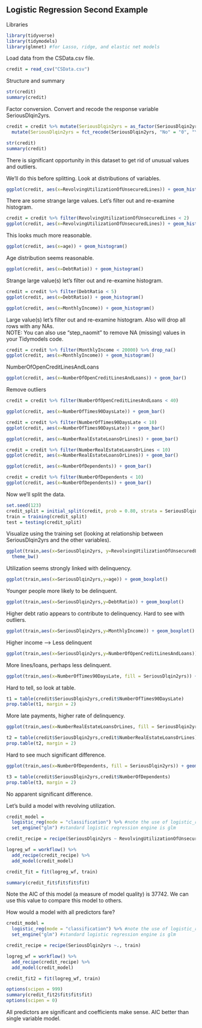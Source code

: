 ## Logistic Regression Second Example

Libraries  
```{r}
library(tidyverse)
library(tidymodels)
library(glmnet) #for Lasso, ridge, and elastic net models 
```

Load data from the CSData.csv file.  
```{r}
credit = read_csv("CSData.csv")
```

Structure and summary
```{r}
str(credit)
summary(credit)
```

Factor conversion. Convert and recode the response variable SeriousDlqin2yrs.
```{r}
credit = credit %>% mutate(SeriousDlqin2yrs = as_factor(SeriousDlqin2yrs)) %>% 
  mutate(SeriousDlqin2yrs = fct_recode(SeriousDlqin2yrs, "No" = "0", "Yes" = "1" )) 

str(credit)
summary(credit)
```

There is significant opportunity in this dataset to get rid of unusual values and outliers.

We'll do this before splitting. Look at distributions of variables.  
```{r}
ggplot(credit, aes(x=RevolvingUtilizationOfUnsecuredLines)) + geom_histogram()
```

There are some strange large values. Let's filter out and re-examine histogram.   
```{r}
credit = credit %>% filter(RevolvingUtilizationOfUnsecuredLines < 2)
ggplot(credit, aes(x=RevolvingUtilizationOfUnsecuredLines)) + geom_histogram()
```
This looks much more reasonable.  

```{r}
ggplot(credit, aes(x=age)) + geom_histogram()
```
Age distribution seems reasonable. 

```{r}
ggplot(credit, aes(x=DebtRatio)) + geom_histogram()
```

Strange large value(s) let's filter out and re-examine histogram.   
```{r}
credit = credit %>% filter(DebtRatio < 5)
ggplot(credit, aes(x=DebtRatio)) + geom_histogram()
```

```{r}
ggplot(credit, aes(x=MonthlyIncome)) + geom_histogram()
```
Large value(s) let's filter out and re-examine histogram. Also will drop all rows with any NAs.  
NOTE: You can also use "step_naomit" to remove NA (missing) values in your Tidymodels code.  
```{r}
credit = credit %>% filter(MonthlyIncome < 20000) %>% drop_na() 
ggplot(credit, aes(x=MonthlyIncome)) + geom_histogram()
```

NumberOfOpenCreditLinesAndLoans
```{r}
ggplot(credit, aes(x=NumberOfOpenCreditLinesAndLoans)) + geom_bar()
```

Remove outliers
```{r}
credit = credit %>% filter(NumberOfOpenCreditLinesAndLoans < 40)
```

```{r}
ggplot(credit, aes(x=NumberOfTimes90DaysLate)) + geom_bar()
```

```{r}
credit = credit %>% filter(NumberOfTimes90DaysLate < 10)
ggplot(credit, aes(x=NumberOfTimes90DaysLate)) + geom_bar()
```

```{r}
ggplot(credit, aes(x=NumberRealEstateLoansOrLines)) + geom_bar()
```

```{r}
credit = credit %>% filter(NumberRealEstateLoansOrLines < 10)
ggplot(credit, aes(x=NumberRealEstateLoansOrLines)) + geom_bar()
```

```{r}
ggplot(credit, aes(x=NumberOfDependents)) + geom_bar()
```

```{r}
credit = credit %>% filter(NumberOfDependents < 10)
ggplot(credit, aes(x=NumberOfDependents)) + geom_bar()
```
Now we'll split the data.  
```{r}
set.seed(123) 
credit_split = initial_split(credit, prob = 0.80, strata = SeriousDlqin2yrs)
train = training(credit_split)
test = testing(credit_split)
```

Visualize using the training set (looking at relationship between SeriousDlqin2yrs and the other variables).  
```{r}
ggplot(train,aes(x=SeriousDlqin2yrs, y=RevolvingUtilizationOfUnsecuredLines)) + geom_boxplot() + 
  theme_bw()
```
Utilization seems strongly linked with delinquency.  

```{r}
ggplot(train,aes(x=SeriousDlqin2yrs,y=age)) + geom_boxplot()
```
Younger people more likely to be delinquent.  

```{r}
ggplot(train,aes(x=SeriousDlqin2yrs,y=DebtRatio)) + geom_boxplot()
```
Higher debt ratio appears to contribute to delinquency. Hard to see with outliers.  

```{r}
ggplot(train,aes(x=SeriousDlqin2yrs,y=MonthlyIncome)) + geom_boxplot()
```
Higher income --> Less delinquent

```{r}
ggplot(train,aes(x=SeriousDlqin2yrs,y=NumberOfOpenCreditLinesAndLoans)) + geom_boxplot()
```
More lines/loans, perhaps less delinquent.

```{r}
ggplot(train,aes(x=NumberOfTimes90DaysLate, fill = SeriousDlqin2yrs)) + geom_bar()
```
Hard to tell, so look at table.  
```{r}
t1 = table(credit$SeriousDlqin2yrs,credit$NumberOfTimes90DaysLate)
prop.table(t1, margin = 2)
```
More late payments, higher rate of delinquency.

```{r}
ggplot(train,aes(x=NumberRealEstateLoansOrLines, fill = SeriousDlqin2yrs)) + geom_bar()
```

```{r}
t2 = table(credit$SeriousDlqin2yrs,credit$NumberRealEstateLoansOrLines)
prop.table(t2, margin = 2)
```
Hard to see much significant difference.

```{r}
ggplot(train,aes(x=NumberOfDependents, fill = SeriousDlqin2yrs)) + geom_bar()
```
```{r}
t3 = table(credit$SeriousDlqin2yrs,credit$NumberOfDependents)
prop.table(t3, margin = 2)
```
No apparent significant difference.

Let's build a model with revolving utilization.    
```{r}
credit_model = 
  logistic_reg(mode = "classification") %>% #note the use of logistic_reg and mode = "classification"
  set_engine("glm") #standard logistic regression engine is glm

credit_recipe = recipe(SeriousDlqin2yrs ~ RevolvingUtilizationOfUnsecuredLines, train)

logreg_wf = workflow() %>%
  add_recipe(credit_recipe) %>% 
  add_model(credit_model)

credit_fit = fit(logreg_wf, train)
```

```{r}
summary(credit_fit$fit$fit$fit)
```
Note the AIC of this model (a measure of model quality) is 37742. We can use this value to compare this model to others.

How would a model with all predictors fare?  
```{r}
credit_model = 
  logistic_reg(mode = "classification") %>% #note the use of logistic_reg and mode = "classification"
  set_engine("glm") #standard logistic regression engine is glm

credit_recipe = recipe(SeriousDlqin2yrs ~., train)

logreg_wf = workflow() %>%
  add_recipe(credit_recipe) %>% 
  add_model(credit_model)

credit_fit2 = fit(logreg_wf, train)
```

```{r}
options(scipen = 999)
summary(credit_fit2$fit$fit$fit)
options(scipen = 0)
```
All predictors are significant and coefficients make sense. AIC better than single variable model.  
